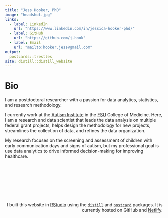 ```yaml
---
title: "Jess Hooker, PhD"
image: "headshot.jpg"
links:
  - label: LinkedIn
    url: "https://www.linkedin.com/in/jessica-hooker-phd/"
  - label: GitHub
    url: "https://github.com/j-hook"
  - label: Email
    url: "mailto:hooker.jess@gmail.com"
output:
  postcards::trestles
site: distill::distill_website
---
```


# Bio

I am a postdoctoral researcher with a passion for data analytics, statistics, and research methodology. 

I currently work at the <a href="https://med.fsu.edu/autisminstitute/home" rel="noopener noreferrer" target="_blank">Autism Institute</a> in the <a href="https://www.fsu.edu/" rel="noopener noreferrer" target="_blank">FSU</a> College of Medicine. Here, I am a research and data scientist that leads the data analysis on multiple federal grant projects, helps design the methodology for new projects, streamlines the collection of data, and refines the data organization.

My research focuses on the screening and assessment of children with early communication days and signs of autism, but my professional goal is use data analytics to drive informed decision-making for improving healthcare. 
 
 

<br>

<br>

<br>

<br>


<html>
<head>
<style>

footer {
  text-align: right;
  }
</style>
</head>
<body>
<footer>
  <p>
I built this website in <a href="https://www.rstudio.com" rel="noopener noreferrer" target="_blank">RStudio</a> using the <a href="https://github.com/rstudio/distill" rel="noopener noreferrer" target="_blank">`distill`</a> and <a href="https://github.com/seankross/postcards" rel="noopener noreferrer" target="_blank">`postcard`</a> packages. It is currently hosted on GitHub and <a href="https://www.netlify.com/" rel="noopener noreferrer" target="_blank">Netlify</a>.</p>
</footer>



